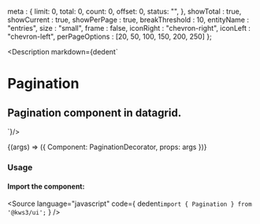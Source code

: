 
  meta : {
    limit: 0,
    total: 0,
    count: 0,
    offset: 0,
    status: "",
  },
  showTotal : true,
  showCurrent : true,
  showPerPage : true,
  breakThreshold : 10,
  entityName : "entries",
  size : "small",
  frame : false,
  iconRight : "chevron-right",
  iconLeft : "chevron-left",
  perPageOptions : [20, 50, 100, 150, 200, 250]
};

<Meta
  title="Datagrid/3. Pagination"
  component={Pagination}
  args={args}
  argTypes={{}}
/>

<Description markdown={dedent`
# Pagination
## Pagination component in datagrid.
`}/>

<Canvas>
  <Story
  name="3. Pagination"
  args={args}
  >
  {(args) => ({
    Component: PaginationDecorator,
    props: args
  })}
  </Story>
</Canvas>

<ArgsTable story="3. Pagination" />


### Usage
#### Import the component:
<Source
  language="javascript"
  code={
    dedent`import { Pagination } from '@kws3/ui';`
  }
/>